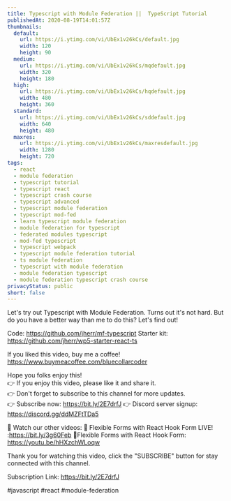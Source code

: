 ```yaml
---
title: Typescript with Module Federation ||  TypeScript Tutorial
publishedAt: 2020-08-19T14:01:57Z
thumbnails:
  default:
    url: https://i.ytimg.com/vi/UbEx1v26kCs/default.jpg
    width: 120
    height: 90
  medium:
    url: https://i.ytimg.com/vi/UbEx1v26kCs/mqdefault.jpg
    width: 320
    height: 180
  high:
    url: https://i.ytimg.com/vi/UbEx1v26kCs/hqdefault.jpg
    width: 480
    height: 360
  standard:
    url: https://i.ytimg.com/vi/UbEx1v26kCs/sddefault.jpg
    width: 640
    height: 480
  maxres:
    url: https://i.ytimg.com/vi/UbEx1v26kCs/maxresdefault.jpg
    width: 1280
    height: 720
tags:
  - react
  - module federation
  - typescript tutorial
  - typescript react
  - typescript crash course
  - typescript advanced
  - typescript module federation
  - typescript mod-fed
  - learn typescript module federation
  - module federation for typescript
  - federated modules typescript
  - mod-fed typescript
  - typescript webpack
  - typescript module federation tutorial
  - ts module federation
  - typescript with module federation
  - module federation typescript
  - module federation typescript crash course
privacyStatus: public
short: false
---
```

  
  Let's try out Typescript with Module Federation. Turns out it's not hard. But do you have a better way than me to do this? Let's find out!

Code: https://github.com/jherr/mf-typescript
Starter kit: https://github.com/jherr/wp5-starter-react-ts

If you liked this video, buy me a coffee! https://www.buymeacoffee.com/bluecollarcoder

Hope you folks enjoy this!    
👉 If you enjoy this video, please like it and share it.    
👉 Don't forget to subscribe to this channel for more updates.    
👉 Subscribe now: https://bit.ly/2E7drfJ
👉 Discord server signup: https://discord.gg/ddMZFtTDa5

💢 Watch our other videos:
💟 Flexible Forms with React Hook Form LIVE! :https://bit.ly/3g60Feb
💟Flexible Forms with React Hook Form: https://youtu.be/hHXzchWLoqw

Thank you for watching this video, click the "SUBSCRIBE" button for stay connected with this channel. 

Subscription Link:  https://bit.ly/2E7drfJ

#javascript #react #module-federation
  